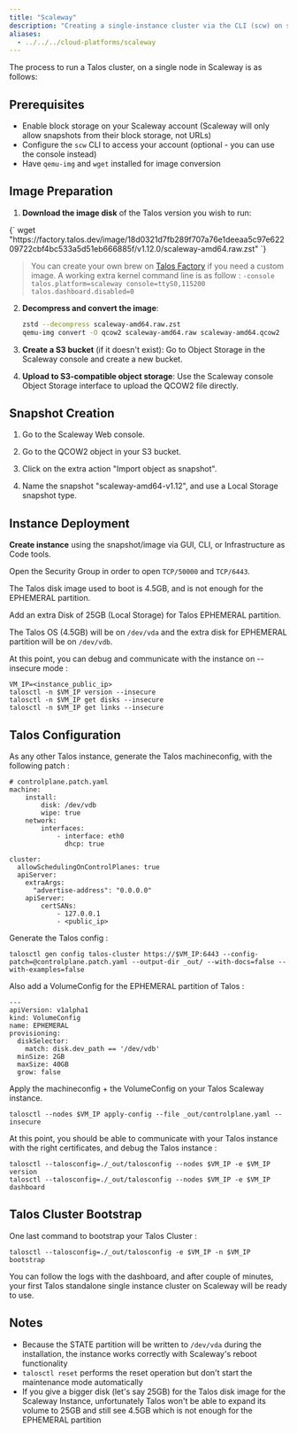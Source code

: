 ```yaml
---
title: "Scaleway"
description: "Creating a single-instance cluster via the CLI (scw) on scaleway.com."
aliases:
  - ../../../cloud-platforms/scaleway
---
```



The process to run a Talos cluster, on a single node in Scaleway is as follows:

## Prerequisites

- Enable block storage on your Scaleway account (Scaleway will only allow snapshots from their block storage, not URLs)
- Configure the `scw` CLI to access your account (optional - you can use the console instead)
- Have `qemu-img` and `wget` installed for image conversion

## Image Preparation

1. **Download the image disk** of the Talos version you wish to run:

  <CodeBlock lang="sh">
    {`
   wget "https://factory.talos.dev/image/18d0321d7fb289f707a76e1deeaa5c97e62209722cbf4bc533a5d51eb666885f/v1.12.0/scaleway-amd64.raw.zst"
   `}
   </CodeBlock>

   > You can create your own brew on [Talos Factory](https://factory.talos.dev) if you need a custom image.
   > A working extra kernel command line is as follow : `-console talos.platform=scaleway console=ttyS0,115200 talos.dashboard.disabled=0`

2. **Decompress and convert the image**:

   ```bash
   zstd --decompress scaleway-amd64.raw.zst
   qemu-img convert -O qcow2 scaleway-amd64.raw scaleway-amd64.qcow2
   ```

3. **Create a S3 bucket** (if it doesn't exist):
   Go to Object Storage in the Scaleway console and create a new bucket.

4. **Upload to S3-compatible object storage**:
   Use the Scaleway console Object Storage interface to upload the QCOW2 file directly.

## Snapshot Creation

1. Go to the Scaleway Web console.

2. Go to the QCOW2 object in your S3 bucket.

3. Click on the extra action "Import object as snapshot".

4. Name the snapshot "scaleway-amd64-v1.12", and use a Local Storage snapshot type.

## Instance Deployment

**Create instance** using the snapshot/image via GUI, CLI, or Infrastructure as Code tools.

Open the Security Group in order to open `TCP/50000` and `TCP/6443`.

The Talos disk image used to boot is 4.5GB, and is not enough for the EPHEMERAL partition.

Add an extra Disk of 25GB (Local Storage) for Talos EPHEMERAL partition.

The Talos OS (4.5GB) will be on `/dev/vda` and the extra disk for EPHEMERAL partition will be on `/dev/vdb`.

At this point, you can debug and communicate with the instance on --insecure mode :
```
VM_IP=<instance_public_ip>
talosctl -n $VM_IP version --insecure
talosctl -n $VM_IP get disks --insecure
talosctl -n $VM_IP get links --insecure
```

## Talos Configuration

As any other Talos instance, generate the Talos machineconfig, with the following patch :
```
# controlplane.patch.yaml
machine:
    install:
        disk: /dev/vdb
        wipe: true
    network:
        interfaces:
            - interface: eth0
              dhcp: true

cluster:
  allowSchedulingOnControlPlanes: true
  apiServer:
    extraArgs:
      "advertise-address": "0.0.0.0"
    apiServer:
        certSANs:
            - 127.0.0.1
            - <public_ip>
```

Generate the Talos config :
```
talosctl gen config talos-cluster https://$VM_IP:6443 --config-patch=@controlplane.patch.yaml --output-dir _out/ --with-docs=false --with-examples=false
```


Also add a VolumeConfig for the EPHEMERAL partition of Talos :
```
---
apiVersion: v1alpha1
kind: VolumeConfig
name: EPHEMERAL
provisioning:
  diskSelector:
    match: disk.dev_path == '/dev/vdb'
  minSize: 2GB
  maxSize: 40GB
  grow: false
```

Apply the machineconfig + the VolumeConfig on your Talos Scaleway instance.
```
talosctl --nodes $VM_IP apply-config --file _out/controlplane.yaml --insecure
```

At this point, you should be able to communicate with your Talos instance with the right certificates, and debug the Talos instance :
```
talosctl --talosconfig=./_out/talosconfig --nodes $VM_IP -e $VM_IP version
talosctl --talosconfig=./_out/talosconfig --nodes $VM_IP -e $VM_IP dashboard
```

## Talos Cluster Bootstrap

One last command to bootstrap your Talos Cluster :
```
talosctl --talosconfig=./_out/talosconfig -e $VM_IP -n $VM_IP bootstrap
```

You can follow the logs with the dashboard, and after couple of minutes, your first Talos standalone single instance cluster on Scaleway will be ready to use.

## Notes

- Because the STATE partition will be written to `/dev/vda` during the installation, the instance works correctly with Scaleway's reboot functionality
- `talosctl reset` performs the reset operation but don't start the maintenance mode automatically
- If you give a bigger disk (let's say 25GB) for the Talos disk image for the Scaleway Instance, unfortunately Talos won't be able to expand its volume to 25GB and still see 4.5GB which is not enough for the EPHEMERAL partition
